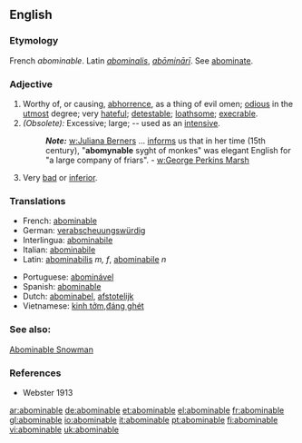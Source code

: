 ==English==
===Etymology===
French ''abominable''. Latin ''[[abominalis]]'', ''[[abōminārī]]''. See [[abominate]].
===Adjective===
#Worthy of, or causing, [[abhorrence]], as a thing of evil omen; [[odious]] in the [[utmost]] degree; very [[hateful]]; [[detestable]]; [[loathsome]]; [[execrable]].
#''(Obsolete):'' Excessive; large; -- used as an [[intensive]]. 
#:'''''Note:''''' [[w:Juliana Berners]] ... [[informs]] us that in her time (15th century), "'''abomynable''' syght of monkes" was elegant English for "a large company of friars". - [[w:George Perkins Marsh]]
#Very [[bad]] or [[inferior]].

===Translations=== 
{{top}}
* French: [[abominable]] 
* German: [[verabscheuungswürdig]] 
* Interlingua: [[abominabile]] 
* Italian: [[abominabile]] 
* Latin: [[abominabilis]] ''m, f'', [[abominabile]] ''n''
{{mid}}
* Portuguese: [[abominável]]
* Spanish: [[abominable]]
* Dutch: [[abominabel]], [[afstotelijk]]
* Vietnamese: [[kinh tởm]],[[đáng ghét]]
{{bottom}}

===See also:===
[[Abominable Snowman]]

===References===
*Webster 1913

[[ar:abominable]]
[[de:abominable]]
[[et:abominable]]
[[el:abominable]]
[[fr:abominable]]
[[gl:abominable]]
[[io:abominable]]
[[it:abominable]]
[[pt:abominable]]
[[fi:abominable]]
[[vi:abominable]]
[[uk:abominable]]